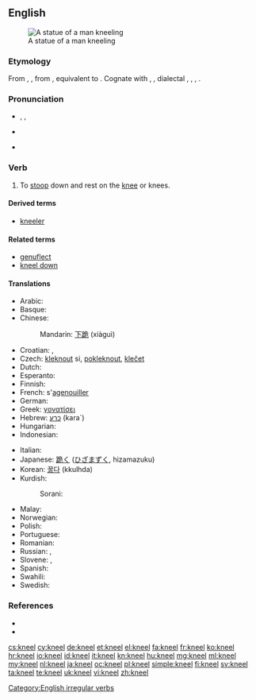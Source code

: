==English==
[[Image:Kobayashi Torasaburo Statue 001.jpg|thumb|A statue of a man kneeling]]

===Etymology===
From {{etyl|enm}} {{term|knelen|lang=enm}}, {{term|knewlen|lang=enm}}, from {{etyl|ang|en}} {{term|cneowlian|cnēowlian|to kneel|lang=ang}}, equivalent to {{suffix|knee|le}}. Cognate with {{etyl|nl|-}} {{term|knielen||to kneel|lang=nl}}, {{etyl|nds|-}} {{term|knelen||to kneel|lang=nds}}, {{etyl|de|-}} dialectal {{term|knielen|lang=de}}, {{term|kneulen|lang=de}}, {{term|knülen||to kneel|lang=de}}, {{etyl|da|-}} {{term|knæle||to kneel|lang=da}}.

===Pronunciation===
* {{enPR|nēl}}, {{IPA|/niːl/}}, {{X-SAMPA|/ni:l/}}
* {{audio|en-us-kneel.ogg|Audio (US)}}
*: {{rhymes|iːl}}
* {{homophones|Neal|Neil|Niel}}

===Verb===
{{en-verb|kneels|kneeling|'''[[knelt]]''' ''or'' '''[[kneeled]]'''}}

# {{intransitive}} To [[stoop]] down and rest on the [[knee]] or knees.

====Derived terms====
* [[kneeler]]

====Related terms====
* [[genuflect]]
* [[kneel down]]

====Translations====
{{trans-top|to stoop down and rest on the knee}}
* Arabic: {{t|ar|ركع|tr=raka`a}}
* Basque: {{t|eu|belaunikatu|xs=Basque}}
* Chinese:
*: Mandarin: [[下跪]] (xiàguì)
* Croatian: {{t-|hr|kleknuti|alt=klȅknuti}} {{pf.}}, {{t-|hr|klečati|alt=kléčati}} {{impf}}
* Czech: [[kleknout]] si, [[pokleknout]], [[klečet]]
* Dutch: {{t+|nl|knielen}}
* Esperanto: {{t|eo|genui}}
* Finnish: {{t+|fi|polvistua}}
* French: s'[[agenouiller]]
* German: {{t+|de|knien}}
* Greek: [[γονατίσει]]
* Hebrew: [[כרע]] (kara`)
* Hungarian: {{t+|hu|térdel}}
* Indonesian: {{t+|id|lutut|alt=berlutut|xs=Indonesian}}
{{trans-mid}}
* Italian: {{t-|it|inginocchiarsi}}
* Japanese: [[跪く]] ([[ひざまずく]], hizamazuku)
* Korean: [[꿇다]] (kkulhda)
* Kurdish:
*: Sorani: {{ku-Arab|[[چه‌کبوون]]}}
* Malay: {{t|ms|berlutut}}
* Norwegian: {{t|no|knele}}
* Polish: {{t-|pl|klęczeć}}
* Portuguese: {{t+|pt|ajoelhar-se}}
* Romanian: {{t-|ro|îngenunchea}}
* Russian: {{t|ru|преклоняться|tr=preklonját'sja}},  {{t|ru|стоять на коленях|tr=stoját' na kolénjax}}
* Slovene: {{t+|sl|poklekniti}}, {{t+|sl|klečati}}
* Spanish: {{t-|es|arrodillarse}}
* Swahili: {{t|sw|kupiga magoti}}
* Swedish: {{t|sv|knäböja}}
{{trans-bottom}}

===References===
* {{R:Century 1911}}
* {{R:Webster 1913}}

[[Category:English irregular verbs]]

[[cs:kneel]]
[[cy:kneel]]
[[de:kneel]]
[[et:kneel]]
[[el:kneel]]
[[fa:kneel]]
[[fr:kneel]]
[[ko:kneel]]
[[hr:kneel]]
[[io:kneel]]
[[id:kneel]]
[[it:kneel]]
[[kn:kneel]]
[[hu:kneel]]
[[mg:kneel]]
[[ml:kneel]]
[[my:kneel]]
[[nl:kneel]]
[[ja:kneel]]
[[oc:kneel]]
[[pl:kneel]]
[[simple:kneel]]
[[fi:kneel]]
[[sv:kneel]]
[[ta:kneel]]
[[te:kneel]]
[[uk:kneel]]
[[vi:kneel]]
[[zh:kneel]]